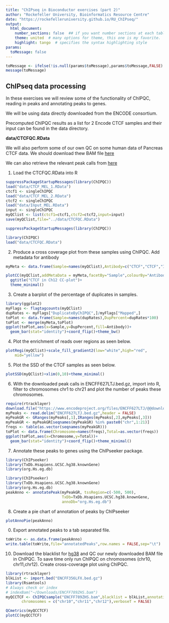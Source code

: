 ```yaml
---
title: "ChIPseq in Bioconductor exercises (part 2)"
author: "Rockefeller University, Bioinformatics Resource Centre"
date: "https://rockefelleruniversity.github.io/RU_ChIPseq/"
output: 
  html_document:
    number_sections: false  ## if you want number sections at each table header
    theme: united  # many options for theme, this one is my favorite.
    highlight: tango  # specifies the syntax highlighting style
params:
  toMessage: false    
---
```


```r
toMessage <- ifelse(!is.null(params$toMessage),params$toMessage,FALSE)
message(toMessage)
```


## ChIPseq data processing

In these exercises we will review some of the functionality of ChIPQC, reading in peaks and annotating peaks to genes.

We will be using data directly downloaded from the ENCODE consortium.

Precomputed ChIPQC results as a list for 2 Encode CTCF samples and their input can be found in the data directory.

**data/CTCFQC.RData**

We will also perform some of our own QC on some human data of Pancreas CTCF data. We should download thew BAM file [here](https://www.encodeproject.org/files/ENCFF789ZHS/@@download/ENCFF789ZHS.bam)

We can also retrieve the relevant peak calls from [here](https://www.encodeproject.org/files/ENCFF627LTJ/@@download/ENCFF627LTJ.bed.gz)

1. Load the CTCFQC.RData into R

```r
suppressPackageStartupMessages(library(ChIPQC))
load("data/CTCF_MEL_1.RData")
ctcf1 <- singleChIPQC
load("data/CTCF_MEL_2.RData")
ctcf2 <- singleChIPQC
load("data/Input_MEL.RData")
input <- singleChIPQC
myQClist <- list(ctcf1=ctcf1,ctcf2=ctcf2,input=input)
save(myQClist,file="../data/CTCFQC.RData")
```

```r
suppressPackageStartupMessages(library(ChIPQC))
```

```r
library(ChIPQC)
load("data/CTCFQC.RData")
```

2. Produce a cross coverage plot from these samples using ChIPQC. Add metadata for antibody

```r
myMeta <- data.frame(Sample=names(myQClist),Antibody=c("CTCF","CTCF","Input"))

plotCC(myQClist,addMetaData = myMeta,facetBy="Sample",colourBy="Antibody")+
  ggtitle("CTCF in Ch12 CC-plot")+
  theme_minimal()
```

3. Create a barplot of the percentage of duplicates in samples.

```r
library(ggplot2)
myFlags <- flagtagcounts(myQClist)
dupRates <- myFlags["DuplicateByChIPQC",]/myFlags["Mapped",]
toPlot <- data.frame(Sample=names(dupRates),DupPercent=dupRates*100)
toPlot <- merge(myMeta,toPlot)
ggplot(toPlot,aes(x=Sample,y=DupPercent,fill=Antibody))+
  geom_bar(stat="identity")+coord_flip()+theme_bw()
```


4. Plot the enrichment of reads over regions as seen below.

```r
plotRegi(myQClist)+scale_fill_gradient2(low="white",high="red",
    mid="yellow")
```

5. Plot the SSD of the CTCF samples as seen below.

```r
plotSSD(myQClist)+xlim(0,10)+theme_minimal()
```

6. With the downloaded peak calls in ENCFF627LTJ.bed.gz, import into R, filter to chromosomes chr1 to chr21 and plot the number of peaks these chromosomes.

```r
require(rtracklayer)
download.file("https://www.encodeproject.org/files/ENCFF627LTJ/@@download/ENCFF627LTJ.bed.gz","ENCFF627LTJ.bed.gz")
myPeaks <- read.delim("ENCFF627LTJ.bed.gz",header = FALSE)
myPeakGR <- GRanges(myPeaks[,1],IRanges(myPeaks[,2],myPeaks[,3]))
myPeakGR <- myPeakGR[seqnames(myPeakGR) %in% paste0("chr",1:21)]
freqs <- table(as.vector(seqnames(myPeakGR)))
toPlot <- data.frame(Chromosome=names(freqs),Total=as.vector(freqs))
ggplot(toPlot,aes(x=Chromosome,y=Total))+
  geom_bar(stat="identity")+coord_flip()+theme_minimal()
```

7. Annotate these peaks to genes using the ChIPseeker package.

```r
library(ChIPseeker)
library(TxDb.Hsapiens.UCSC.hg38.knownGene)
library(org.Hs.eg.db)
```

```r
library(ChIPseeker)
library(TxDb.Hsapiens.UCSC.hg38.knownGene)
library(org.Hs.eg.db)
peakAnno <- annotatePeak(myPeakGR, tssRegion=c(-500, 500), 
                         TxDb=TxDb.Hsapiens.UCSC.hg38.knownGene, 
                         annoDb="org.Hs.eg.db")

```

8. Create a pie chart of annotation of peaks by ChIPseeker

```r
plotAnnoPie(peakAnno)
```

0. Export annotated peaks to a tab separated file.

```r
toWrite <- as.data.frame(peakAnno)
write.table(toWrite,file="annotatedPeaks",row.names = FALSE,sep="\t")
```


10. Download the blacklist for [hg38](https://www.encodeproject.org/annotations/ENCSR636HFF/) and QC our newly downloaded BAM file in ChIPQC. To save time only run ChIPQC on chromosomes (chr10, chr11,chr12). Create cross-coverage plot using ChIPQC.

```r
library(rtracklayer)
blkList <- import.bed("ENCFF356LFX.bed.gz")
library(Rsamtools)
# Always check or index 
# indexBam("~/Downloads/ENCFF789ZHS.bam")
myQCCTCF <- ChIPQCsample("ENCFF789ZHS.bam",blacklist = blkList,annotation = "hg38",
       chromosomes = c("chr10","chr11","chr12"),verboseT = FALSE)

QCmetrics(myQCCTCF)
plotCC(myQCCTCF)
```


